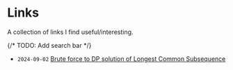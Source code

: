 # Links

A collection of links I find useful/interesting.

{/* TODO: Add search bar */}

- `2024-09-02` [Brute force to DP solution of Longest Common Subsequence](https://ics.uci.edu/~eppstein/161/960229.html)